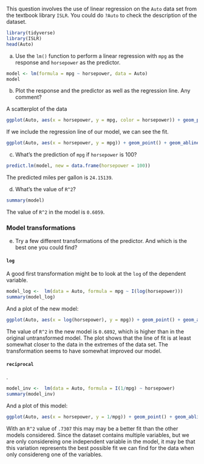 This question involves the use of linear regression on the `Auto` data set from the textbook library `ISLR`. You could do `?Auto` to check the description of the dataset.

```r
library(tidyverse)
library(ISLR)
head(Auto)
```


(a) Use the `lm()` function to perform a linear regression with `mpg` as the response and `horsepower` as the predictor.

```r
model <- lm(formula = mpg ~ horsepower, data = Auto)
model
```

(b) Plot the response and the predictor as well as the regression line. Any comment?

A scatterplot of the data
```r
ggplot(Auto, aes(x = horsepower, y = mpg, color = horsepower)) + geom_point()
```

If we include the regression line of our model, we can see the fit.
```r
ggplot(Auto, aes(x = horsepower, y = mpg)) + geom_point() + geom_abline(slope = model$coefficients[2], intercept = model$coefficients[1])
```



(c) What's the prediction of `mpg` if `horsepower` is 100?

```r
predict.lm(model, new = data.frame(horsepower = 100))
```

The predicted miles per gallon is `24.15139`.

(d) What's the value of `R^2`? 

```r
summary(model)
```

The value of `R^2` in the model is `0.6059`.

### Model transformations

(e) Try a few different transformations of the predictor. And which is the best one you could find?

#### `log`

A good first transformation might be to look at the `log` of the dependent variable.
```r
model_log <-  lm(data = Auto, formula = mpg ~ I(log(horsepower)))
summary(model_log)
```

And a plot of the new model:
```r
ggplot(Auto, aes(x = log(horsepower), y = mpg)) + geom_point() + geom_abline(slope = model_log$coefficients[2], intercept = model_log$coefficients[1])
```

The value of `R^2` in the new model is `0.6892`, which is higher than in the original untransformed model. The plot shows that the line of fit is at least somewhat closer to the data 
in the extremes of the data set. The transformation seems to have somewhat improved our model.

#### `reciprocal`

.
```r
model_inv <-  lm(data = Auto, formula = I(1/mpg) ~ horsepower)
summary(model_inv)
```

And a plot of this model:
```r
ggplot(Auto, aes(x = horsepower, y = 1/mpg)) + geom_point() + geom_abline(slope = model_inv$coefficients[2], intercept = model_inv$coefficients[1])
```

With an `R^2` value of `.7307` this may may be a better fit than the other models considered.
Since the dataset contains multiple variables, but we are only considereing one independent
variable in the model, it may be that this variation represents the best possible fit we can find
for the data when only considereng one of the variables.


